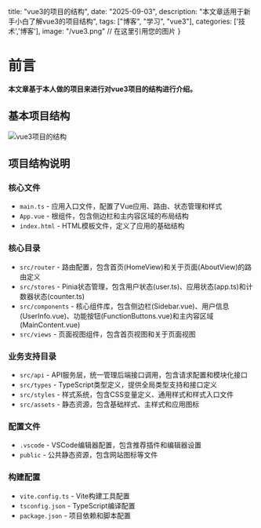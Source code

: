   title: "vue3的项目的结构",
  date: "2025-09-03",
  description: "本文章适用于新手小白了解vue3的项目结构",
  tags: ["博客", "学习", "vue3"],
  categories: ['技术','博客'],
  image: "/vue3.png" // 在这里引用您的图片
}

# 前言
**本文章基于本人做的项目来进行对vue3项目的结构进行介绍。**
## 基本项目结构

![vue3项目的结构](/structure.png)

## 项目结构说明
### 核心文件
- `main.ts` - 应用入口文件，配置了Vue应用、路由、状态管理和样式
- `App.vue` - 根组件，包含侧边栏和主内容区域的布局结构
- `index.html` - HTML模板文件，定义了应用的基础结构
### 核心目录
- `src/router` - 路由配置，包含首页(HomeView)和关于页面(AboutView)的路由定义
- `src/stores` - Pinia状态管理，包含用户状态(user.ts)、应用状态(app.ts)和计数器状态(counter.ts)
- `src/components` - 核心组件库，包含侧边栏(Sidebar.vue)、用户信息(UserInfo.vue)、功能按钮(FunctionButtons.vue)和主内容区域(MainContent.vue)
- `src/views` - 页面视图组件，包含首页视图和关于页面视图
### 业务支持目录
- `src/api` - API服务层，统一管理后端接口调用，包含请求配置和模块化接口
- `src/types` - TypeScript类型定义，提供全局类型支持和接口定义
- `src/styles` - 样式系统，包含CSS变量定义、通用样式和样式入口文件
- `src/assets` - 静态资源，包含基础样式、主样式和应用图标
### 配置文件
- `.vscode` - VSCode编辑器配置，包含推荐插件和编辑器设置
- `public` - 公共静态资源，包含网站图标等文件
### 构建配置
- `vite.config.ts` - Vite构建工具配置
- `tsconfig.json` - TypeScript编译配置
- `package.json` - 项目依赖和脚本配置
